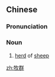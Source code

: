 ==Chinese==
{{zh-forms}}

===Pronunciation===
{{zh-pron
|m=mùqún
|cat=n
}}

===Noun===
{{zh-noun}}

# [[herd]] of [[sheep]]

[[zh:牧群]]